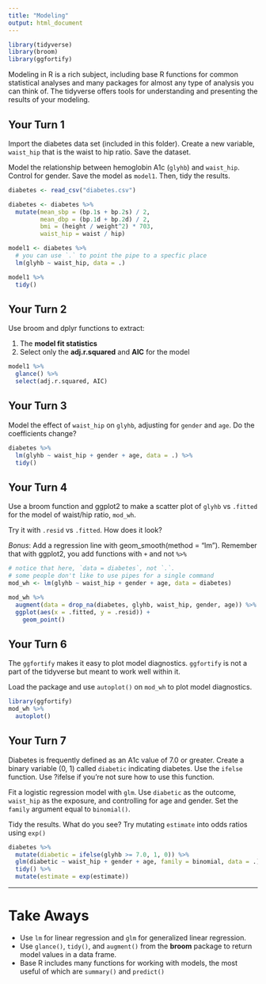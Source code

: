```yaml
---
title: "Modeling"
output: html_document
---
```



```r
library(tidyverse)
library(broom)
library(ggfortify)
```

Modeling in R is a rich subject, including base R functions for common statistical analyses and many packages for almost any type of analysis you can think of. The tidyverse offers tools for understanding and presenting the results of your modeling. 

## Your Turn 1

Import the diabetes data set (included in this folder). Create a new variable, `waist_hip` that is the waist to hip ratio. Save the dataset.

Model the relationship between hemoglobin A1c (`glyhb`) and `waist_hip`. Control for gender. Save the model as `model1`. Then, tidy the results.

```r
diabetes <- read_csv("diabetes.csv")

diabetes <- diabetes %>% 
  mutate(mean_sbp = (bp.1s + bp.2s) / 2,
         mean_dbp = (bp.1d + bp.2d) / 2,
         bmi = (height / weight^2) * 703,
         waist_hip = waist / hip)

model1 <- diabetes %>% 
  # you can use `.` to point the pipe to a specfic place
  lm(glyhb ~ waist_hip, data = .) 

model1 %>% 
  tidy()
```

## Your Turn 2

Use broom and dplyr functions to extract:

1. The **model fit statistics** 
2. Select only the **adj.r.squared** and **AIC** for the model

```r
model1 %>% 
  glance() %>% 
  select(adj.r.squared, AIC)
```

## Your Turn 3

Model the effect of `waist_hip` on `glyhb`, adjusting for `gender` and `age`. Do the coefficients change?

```r
diabetes %>% 
  lm(glyhb ~ waist_hip + gender + age, data = .) %>% 
  tidy()
```

## Your Turn 4

Use a broom function and ggplot2 to make a scatter plot of `glyhb` vs `.fitted` for the model of waist/hip ratio, `mod_wh`.

Try it with `.resid` vs `.fitted`. How does it look?

_Bonus_: Add a regression line with geom_smooth(method = "lm"). Remember that with ggplot2, you add functions with `+` and not `%>%`

```r
# notice that here, `data = diabetes`, not `.`. 
# some people don't like to use pipes for a single command
mod_wh <- lm(glyhb ~ waist_hip + gender + age, data = diabetes)

mod_wh %>% 
  augment(data = drop_na(diabetes, glyhb, waist_hip, gender, age)) %>% 
  ggplot(aes(x = .fitted, y = .resid)) +
    geom_point()
```

## Your Turn 6

The `ggfortify` makes it easy to plot model diagnostics. `ggfortify` is not a part of the tidyverse but meant to work well within it. 

Load the package and use `autoplot()` on `mod_wh` to plot model diagnostics.

```r
library(ggfortify)
mod_wh %>% 
  autoplot()
```

## Your Turn 7

Diabetes is frequently defined as an A1c value of 7.0 or greater. Create a binary variable (0, 1) called `diabetic` indicating diabetes. Use the `ifelse` function. Use ?ifelse if you're not sure how to use this function.

Fit a logistic regression model with `glm`. Use `diabetic` as the outcome, `waist_hip` as the exposure, and controlling for age and gender. Set the `family` argument equal to `binomial()`.

Tidy the results. What do you see? Try mutating `estimate` into odds ratios using `exp()`

```r
diabetes %>% 
  mutate(diabetic = ifelse(glyhb >= 7.0, 1, 0)) %>% 
  glm(diabetic ~ waist_hip + gender + age, family = binomial, data = .) %>% 
  tidy() %>% 
  mutate(estimate = exp(estimate))
```

***

# Take Aways

* Use `lm` for linear regression and `glm` for generalized linear regression.
* Use `glance()`, `tidy()`, and `augment()` from the **broom** package to return model values in a data frame.
* Base R includes many functions for working with models, the most useful of which are `summary()` and `predict()`
